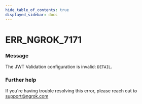 ```yaml
---
hide_table_of_contents: true
displayed_sidebar: docs
---
```



# ERR_NGROK_7171

### Message

The JWT Validation configuration is invalid: `DETAIL`.

### Further help

If you're having trouble resolving this error, please reach out to [support@ngrok.com](mailto:support@ngrok.com?subject=Help%20with%20ERR_NGROK_7171)

<ErrorDetails error="err_ngrok_7171" />
